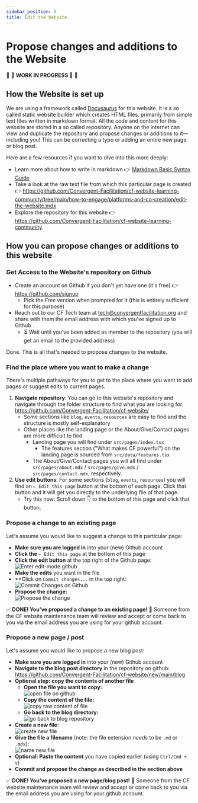 ```yaml
---
sidebar_position: 5
title: Edit the Website
---
```


# Propose changes and additions to the Website

:construction: :seedling: **WORK IN PROGRESS**  :seedling: :construction:

## How the Website is set up

We are using a framework called [Docusaurus](https://docusaurus.io) for this website. It is a so called static website builder which creates HTML files, primarily from simple text files written in markdown format. All the code and content for this website are stored in a so called repository. Anyone on the internet can view and duplicate the repository and propose changes or additions to it—including you! This can be correcting a typo or adding an entire new page or blog post.


Here are a few resources if you want to dive into this more deeply:
- Learn more about how to write in markdown :point_right: [Markdown Basic Syntax Guide](https://www.markdownguide.org/basic-syntax/)
- Take a look at the raw text file from which this particular page is created :point_right: https://github.com/Convergent-Facilitation/cf-website-learning-community/tree/main/how-to-engage/platforms-and-co-creation/edit-the-website.mdx
- Explore the repository for this website :point_right: https://github.com/Convergent-Facilitation/cf-website-learning-community

## How you can propose changes or additions to this website

### Get Access to the Website's repository on Github 

- Create an account on Github if you don't yet have one (it's free) :point_right: https://github.com/signup
	- Pick the *Free* version when prompted for it (this is entirely sufficient for this purpose)
- Reach out to our CF Tech team at tech@convergentfacilitation.org and share with them the email address with which you've signed up to Github
	- :hourglass_flowing_sand: Wait until you've been added as member to the repository (you will get an email to the provided address)

Done. This is all that's needed to propose changes to the website.


### Find the place where you want to make a change

There's multiple pathways for you to get to the place where you want to add pages or suggest edits to current pages.

1. **Navigate repository**: You can go to this website's repository and navigate through the folder structure to find what you are looking for: https://github.com/Convergent-Facilitation/cf-website/
	- Some sections like `blog`, `events`, `resources` are easy to find and the structure is mostly self-explanatory
	- Other places like the landing page or the About/Give/Contact pages are more difficult to find
		- Landing page you will find under `src/pages/index.tsx`
			- The features section ("What makes CF powerful") on the landing page is sourced from `src/data/features.tsx`
		- The About/Give/Contact pages you will all find under `src/pages/about.mdx` / `src/pages/give.mdx` / `src/pages/contact.mdx`, respectively.
2. **Use edit buttons**: For some sections (`blog`, `events`, `resources`) you will find an `✏ Edit this page` button at the bottom of each page. Click that button and it will get you directly to the underlying file of that page.
	- Try this now: Scroll down :point_down: to the bottom of this page and click that button.

### Propose a change to an existing page

Let's assume you would like to suggest a change to this particular page:
- **Make sure you are logged in** into your (new) Github account
- **Click the** `✏ Edit this page` at the bottom of this page 
- **Click the edit button** at the top right of the Github page: 
 	![Enter edit-mode github](/img/enter-edit-mode-github.png)
- **Make the edits** you want in the file
- **Click on `Commit changes...` in the top right:  
	![Commit Changes on Github](/img/commit-changes-github.png)
- **Propose the change:**  
	![Propose the change](/img/propose-changes-through-new-branch-github.png)

:white_check_mark: **DONE! You've proposed a change to an existing page!** :tada: Someone from the CF website maintenance team will review and accept or come back to you via the email address you are using for your github account.

### Propose a new page / post

Let's assume you would like to propose a new blog post:
- **Make sure you are logged in** into your (new) Github account
- **Navigate to the blog post directory** in the repository on github: https://github.com/Convergent-Facilitation/cf-website/new/main/blog
- **Optional step: copy the contents of another file**  
	- **Open the file you want to copy:**   
	 ![open file on github](/img/open-existing-post-github.png)
	- **Copy the content of the file:**   
	 ![copy raw content of file](/img/copy-raw-file-github.png)
	- **Go back to the blog directory:**  
	 ![go back to blog repository](/img/go-back-to-blog-dir-github.png)
- **Create a new file**:  
	 ![create new file](/img/add-new-file-github.png)
- **Give the file a filename** (note: the file extension *needs* to be `.md` or `.mdx`):     
	 ![name new file](/img/name-new-file-github.png)
- **Optional: Paste the content** you have copied earlier (using `Ctrl/Cmd + v`)
- **Commit and propose the change as described in the section above**


:white_check_mark: **DONE! You've proposed a new page/blog post!** :tada: Someone from the CF website maintenance team will review and accept or come back to you via the email address you are using for your github account.
	


